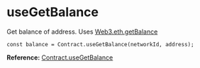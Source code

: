 # useGetBalance

Get balance of address. Uses [Web3.eth.getBalance](https://web3js.readthedocs.io/en/v1.7.0/web3-eth.html#getbalance)

```tsx
const balance = Contract.useGetBalance(networkId, address);
```

**Reference:** [Contract.useGetBalance](../web3-redux-reference/namespaces/Contract.md#usegetbalance)
